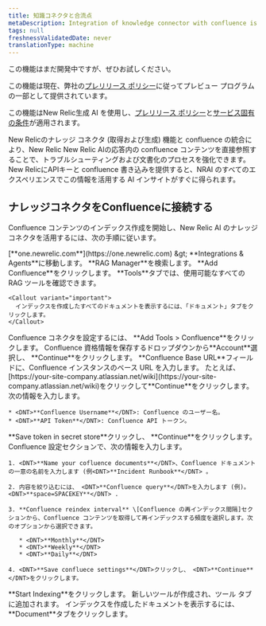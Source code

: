 ```yaml
---
title: 知識コネクタと合流点
metaDescription: Integration of knowledge connector with confluence is a GenAI assistant for observability that will help you understand and improve your system by integrating knowledge connector with your confluence
tags: null
freshnessValidatedDate: never
translationType: machine
---
```


<Callout title="プレビュー">
  この機能はまだ開発中ですが、ぜひお試しください。

  この機能は現在、弊社の[プレリリース ポリシー](/docs/licenses/license-information/referenced-policies/new-relic-pre-release-policy)に従ってプレビュー プログラムの一部として提供されています。

  この機能はNew Relic生成 AI を使用し、[プレリリース ポリシー](/docs/licenses/license-information/referenced-policies/new-relic-pre-release-policy)と[サービス固有の条件](https://newrelic.com/termsandconditions/service-specific)が適用されます。
</Callout>

New Relicのナレッジ コネクタ (取得および生成) 機能と confluence の統合により、New Relic New Relic AIの応答内の confluence コンテンツを直接参照することで、トラブルシューティングおよび文書化のプロセスを強化できます。 New RelicにAPIキーと confluence 書き込みを提供すると、NRAI のすべてのエクスペリエンスでこの情報を活用する AI インサイトがすぐに得られます。

## ナレッジコネクタをConfluenceに接続する

Confluence コンテンツのインデックス作成を開始し、New Relic AI のナレッジ コネクタを活用するには、次の手順に従います。

<Steps>
  <Step>
    <DNT>[**one.newrelic.com**](https://one.newrelic.com) &amp;gt; **Integrations &amp; Agents**</DNT>に移動します。
  </Step>

  <Step>
    <DNT>**RAG Manager**</DNT>を検索します。
  </Step>

  <Step>
    <DNT>**Add Confluence**</DNT>をクリックします。
  </Step>

  <Step>
    <DNT>**Tools**</DNT>タブでは、使用可能なすべての RAG ツールを確認できます。

    <Callout variant="important">
      インデックスを作成したすべてのドキュメントを表示するには、「ドキュメント」タブをクリックします。
    </Callout>
  </Step>

  <Step>
    Confluence コネクタを設定するには、 <DNT>**Add Tools &gt; Confluence**</DNT>をクリックします。
  </Step>

  <Step>
    Confluence 資格情報を保存するドロップダウンから<DNT>**Account**</DNT>選択し、 <DNT>**Continue**</DNT>をクリックします。
  </Step>

  <Step>
    <DNT>**Confluence Base URL**</DNT>フィールドに、Confluence インスタンスのベース URL を入力します。 たとえば、 <DNT>[https://your-site-company.atlassian.net/wiki](https://your-site-company.atlassian.net/wiki)</DNT>をクリックして<DNT>**Continue**</DNT>をクリックします。
  </Step>

  <Step>
    次の情報を入力します。

    * <DNT>**Confluence Username**</DNT>: Confluence のユーザー名。
    * <DNT>**API Token**</DNT>: Confluence API トークン。
  </Step>

  <Step>
    <DNT>**Save token in secret store**</DNT>クリックし、 <DNT>**Continue**</DNT>をクリックします。
  </Step>

  <Step>
    Confluence 設定セクションで、次の情報を入力します。

    1. <DNT>**Name your cofluence documents**</DNT>、Confluence ドキュメントの一意の名前を入力します (例<DNT>**Incident Runbook**</DNT> 。

    2. 内容を絞り込むには、 <DNT>**Confluence query**</DNT>を入力します (例)。 <DNT>**space=SPACEKEY**</DNT> .

    3. **Confluence reindex interval** \[Confluence の再インデックス間隔]セクションから、Confluence コンテンツを取得して再インデックスする頻度を選択します。次のオプションから選択できます。

       * <DNT>**Monthly**</DNT>
       * <DNT>**Weekly**</DNT>
       * <DNT>**Daily**</DNT>

    4. <DNT>**Save confluece settings**</DNT>クリックし、 <DNT>**Continue**</DNT>をクリックします。
  </Step>

  <Step>
    <DNT>**Start Indexing**</DNT>をクリックします。 新しいツールが作成され、ツール タブに追加されます。
  </Step>

  <Step>
    インデックスを作成したドキュメントを表示するには、 <DNT>**Document**</DNT>タブをクリックします。
  </Step>
</Steps>